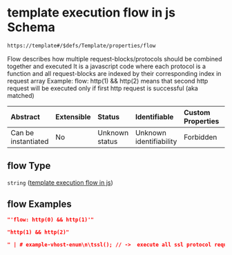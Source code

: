 # template execution flow in js Schema

```txt
https://template#/$defs/Template/properties/flow
```

Flow describes how multiple request-blocks/protocols should be combined together and executed
It is a javascript code where each protocol is a function and all request-blocks are indexed by their corresponding index in request array
Example:
flow: http(1) && http(2)
means that second http request will be executed only if first http request is successful (aka matched)

| Abstract            | Extensible | Status         | Identifiable            | Custom Properties | Additional Properties | Access Restrictions | Defined In                                                                             |
| :------------------ | :--------- | :------------- | :---------------------- | :---------------- | :-------------------- | :------------------ | :------------------------------------------------------------------------------------- |
| Can be instantiated | No         | Unknown status | Unknown identifiability | Forbidden         | Allowed               | none                | [nuclei-schema.schema.json\*](../out/nuclei-schema.schema.json "open original schema") |

## flow Type

`string` ([template execution flow in js](nuclei-schema-defs-template-properties-template-execution-flow-in-js))

## flow Examples

```json
"'flow: http(0) && http(1)'"
```

```json
"http(1) && http(2)"
```

```json
" | # example-vhost-enum\n\tssl(); // ->  execute all ssl protocol requests\n\tdns(); // ->  execute all dns protocol requests\n\tfor (let got of template.domains) { // ->  iterate over 'domains' array variable\n\t\tset('vhost', got); // ->  set 'vhost' variable to current domain\n\t\thttp(); // ->  execute all http protocol requests\n\t}\n"
```
